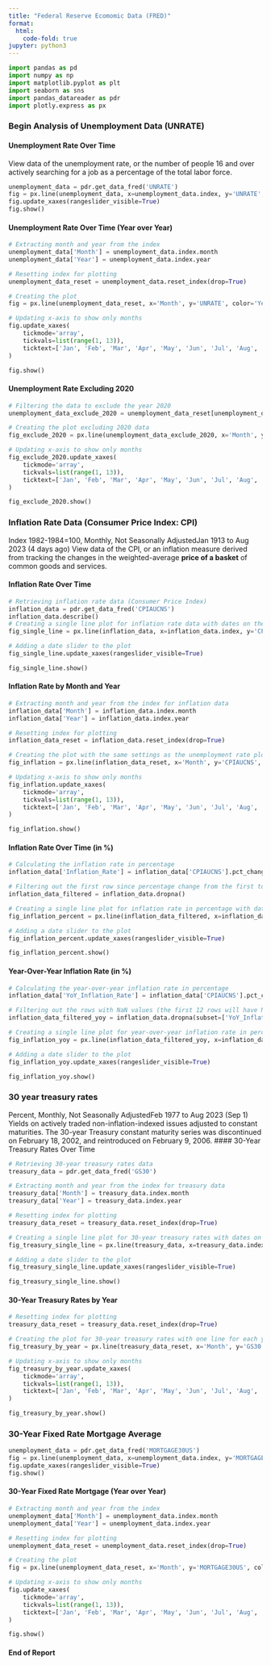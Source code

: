 ```yaml
---
title: "Federal Reserve Ecomomic Data (FRED)"
format:
  html:
    code-fold: true
jupyter: python3
---
```

```python
import pandas as pd
import numpy as np
import matplotlib.pyplot as plt
import seaborn as sns
import pandas_datareader as pdr
import plotly.express as px
```
### Begin Analysis of Unemployment Data (UNRATE)
#### Unemployment Rate Over Time
View data of the unemployment rate, or the number of people 16 and over actively searching for a job as a percentage of the total labor force.

```python
unemployment_data = pdr.get_data_fred('UNRATE')
fig = px.line(unemployment_data, x=unemployment_data.index, y='UNRATE', title='Unemployment Rate Over Time')
fig.update_xaxes(rangeslider_visible=True)
fig.show()
```
#### Unemployment Rate Over Time (Year over Year)

```python

# Extracting month and year from the index
unemployment_data['Month'] = unemployment_data.index.month
unemployment_data['Year'] = unemployment_data.index.year

# Resetting index for plotting
unemployment_data_reset = unemployment_data.reset_index(drop=True)

# Creating the plot
fig = px.line(unemployment_data_reset, x='Month', y='UNRATE', color='Year', title='Unemployment Rate Over Time (Yr over Yr)')

# Updating x-axis to show only months
fig.update_xaxes(
    tickmode='array',
    tickvals=list(range(1, 13)),
    ticktext=['Jan', 'Feb', 'Mar', 'Apr', 'May', 'Jun', 'Jul', 'Aug', 'Sep', 'Oct', 'Nov', 'Dec']
)

fig.show()
```
#### Unemployment Rate Excluding 2020

```python
# Filtering the data to exclude the year 2020
unemployment_data_exclude_2020 = unemployment_data_reset[unemployment_data_reset['Year'] != 2020]

# Creating the plot excluding 2020 data
fig_exclude_2020 = px.line(unemployment_data_exclude_2020, x='Month', y='UNRATE', color='Year', title='Unemployment Rate Excluding 2020')

# Updating x-axis to show only months
fig_exclude_2020.update_xaxes(
    tickmode='array',
    tickvals=list(range(1, 13)),
    ticktext=['Jan', 'Feb', 'Mar', 'Apr', 'May', 'Jun', 'Jul', 'Aug', 'Sep', 'Oct', 'Nov', 'Dec']
)

fig_exclude_2020.show()
```
### Inflation Rate Data (Consumer Price Index: CPI)
Index 1982-1984=100, Monthly, Not Seasonally AdjustedJan 1913 to Aug 2023 (4 days ago)
View data of the CPI, or an inflation measure derived from tracking the changes in the weighted-average **price of a basket** of common goods and services.

#### Inflation Rate Over Time

```python
# Retrieving inflation rate data (Consumer Price Index)
inflation_data = pdr.get_data_fred('CPIAUCNS')
inflation_data.describe()
# Creating a single line plot for inflation rate data with dates on the x-axis
fig_single_line = px.line(inflation_data, x=inflation_data.index, y='CPIAUCNS', title='Inflation Rate Over Time')

# Adding a date slider to the plot
fig_single_line.update_xaxes(rangeslider_visible=True)

fig_single_line.show()
```
#### Inflation Rate by Month and Year
```python
# Extracting month and year from the index for inflation data
inflation_data['Month'] = inflation_data.index.month
inflation_data['Year'] = inflation_data.index.year

# Resetting index for plotting
inflation_data_reset = inflation_data.reset_index(drop=True)

# Creating the plot with the same settings as the unemployment rate plot
fig_inflation = px.line(inflation_data_reset, x='Month', y='CPIAUCNS', color='Year', title='Inflation Rate by Month and Year')

# Updating x-axis to show only months
fig_inflation.update_xaxes(
    tickmode='array',
    tickvals=list(range(1, 13)),
    ticktext=['Jan', 'Feb', 'Mar', 'Apr', 'May', 'Jun', 'Jul', 'Aug', 'Sep', 'Oct', 'Nov', 'Dec']
)

fig_inflation.show()
```
#### Inflation Rate Over Time (in %)

```python
# Calculating the inflation rate in percentage
inflation_data['Inflation_Rate'] = inflation_data['CPIAUCNS'].pct_change() * 100  # pct_change computes percentage change

# Filtering out the first row since percentage change from the first to the second row will result in a NaN value
inflation_data_filtered = inflation_data.dropna()

# Creating a single line plot for inflation rate in percentage with dates on the x-axis
fig_inflation_percent = px.line(inflation_data_filtered, x=inflation_data_filtered.index, y='Inflation_Rate', title='Inflation Rate Over Time (in %)')

# Adding a date slider to the plot
fig_inflation_percent.update_xaxes(rangeslider_visible=True)

fig_inflation_percent.show()
```
#### Year-Over-Year Inflation Rate (in %)
```python
# Calculating the year-over-year inflation rate in percentage
inflation_data['YoY_Inflation_Rate'] = inflation_data['CPIAUCNS'].pct_change(periods=12) * 100  # Using periods=12 for year-over-year change

# Filtering out the rows with NaN values (the first 12 rows will have NaN values for YoY inflation rate)
inflation_data_filtered_yoy = inflation_data.dropna(subset=['YoY_Inflation_Rate'])

# Creating a single line plot for year-over-year inflation rate in percentage with dates on the x-axis
fig_inflation_yoy = px.line(inflation_data_filtered_yoy, x=inflation_data_filtered_yoy.index, y='YoY_Inflation_Rate', title='Year-Over-Year Inflation Rate (in %)')

# Adding a date slider to the plot
fig_inflation_yoy.update_xaxes(rangeslider_visible=True)

fig_inflation_yoy.show()
```
### 30 year treasury rates
Percent, Monthly, Not Seasonally AdjustedFeb 1977 to Aug 2023 (Sep 1)
Yields on actively traded non-inflation-indexed issues adjusted to constant maturities. The 30-year Treasury constant maturity series was discontinued on February 18, 2002, and reintroduced on February 9, 2006.
#### 30-Year Treasury Rates Over Time
```python

# Retrieving 30-year treasury rates data
treasury_data = pdr.get_data_fred('GS30')

# Extracting month and year from the index for treasury data
treasury_data['Month'] = treasury_data.index.month
treasury_data['Year'] = treasury_data.index.year

# Resetting index for plotting
treasury_data_reset = treasury_data.reset_index(drop=True)

# Creating a single line plot for 30-year treasury rates with dates on the x-axis
fig_treasury_single_line = px.line(treasury_data, x=treasury_data.index, y='GS30', title='30-Year Treasury Rates Over Time')

# Adding a date slider to the plot
fig_treasury_single_line.update_xaxes(rangeslider_visible=True)

fig_treasury_single_line.show()
```
#### 30-Year Treasury Rates by Year

```python
# Resetting index for plotting
treasury_data_reset = treasury_data.reset_index(drop=True)

# Creating the plot for 30-year treasury rates with one line for each year
fig_treasury_by_year = px.line(treasury_data_reset, x='Month', y='GS30', color='Year', title='30-Year Treasury Rates by Year')

# Updating x-axis to show only months
fig_treasury_by_year.update_xaxes(
    tickmode='array',
    tickvals=list(range(1, 13)),
    ticktext=['Jan', 'Feb', 'Mar', 'Apr', 'May', 'Jun', 'Jul', 'Aug', 'Sep', 'Oct', 'Nov', 'Dec']
)

fig_treasury_by_year.show()
```

### 30-Year Fixed Rate Mortgage Average
```python
unemployment_data = pdr.get_data_fred('MORTGAGE30US')
fig = px.line(unemployment_data, x=unemployment_data.index, y='MORTGAGE30US', title='30-Year Fixed Rate Mortgage Average')
fig.update_xaxes(rangeslider_visible=True)
fig.show()
```
#### 30-Year Fixed Rate Mortgage  (Year over Year)

```python

# Extracting month and year from the index
unemployment_data['Month'] = unemployment_data.index.month
unemployment_data['Year'] = unemployment_data.index.year

# Resetting index for plotting
unemployment_data_reset = unemployment_data.reset_index(drop=True)

# Creating the plot
fig = px.line(unemployment_data_reset, x='Month', y='MORTGAGE30US', color='Year', title='30-Year Fixed Rate Mortgage Over (Yr over Yr)')

# Updating x-axis to show only months
fig.update_xaxes(
    tickmode='array',
    tickvals=list(range(1, 13)),
    ticktext=['Jan', 'Feb', 'Mar', 'Apr', 'May', 'Jun', 'Jul', 'Aug', 'Sep', 'Oct', 'Nov', 'Dec']
)

fig.show()
```
#### End of Report


